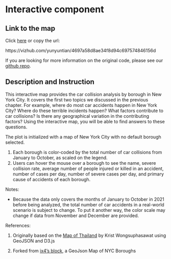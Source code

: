 # Interactive component

## Link to the map
Click [here](https://vizhub.com/yunyuntian/4697a58d8ae34f8d94c697574846156d) or copy the url:

https://vizhub.com/yunyuntian/4697a58d8ae34f8d94c697574846156d

If you are looking for more information on the original code, please see our [github repo](https://github.com/yunyuntian/NYMotorVehicleCrash/).


## Description and Instruction
This interactive map provides the car collision analysis by borough in New York City. It covers the first two topics we discussed in the previous chapter. For example, where do most car accidents happen in New York City? Where do these terrible incidents happen? What factors contribute to car collisions? Is there any geographical variation in the contributing factors? Using the interactive map, you will be able to find answers to these questions.

The plot is initialized with a map of New York City with no default borough selected. 

1. Each borough is color-coded by the total number of car collisions from January to October, as scaled on the legend. 
2. Users can hover the mouse over a borough to see the name, severe collision rate, average number of people injured or killed in an accident, number of cases per day, number of severe cases per day, and primary cause of accidents of each borough.

Notes: 

- Because the data only covers the months of January to October in 2021 before being analyzed, the total number of car accidents in a real-world scenario is subject to change. To put it another way, the color scale may change if data from November and December are provided.


References:

1. Originally based on the [Map of Thailand](https://gist.github.com/kristw/7fbf031e3205a8a453a8) by Krist Wongsuphasawat using GeoJSON and D3.js

2. Forked from [ix4's block](https://bl.ocks.org/ix4/6f44e559b29a72c4c5d130ac13aad317), a GeoJson Map of NYC Boroughs

